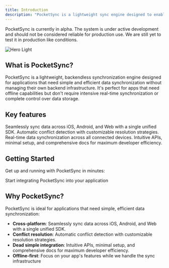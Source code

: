 ```yaml
---
title: Introduction
description: "PocketSync is a lightweight sync engine designed to enable seamless data synchronization across devices without maintaining your own backend infrastructure."
---
```


<Note type="warning">
  PocketSync is currently in alpha. The system is under active development and should not be considered reliable for production use. We are still yet to test it in production like conditions.
</Note>

<img
  className="block"
  src="/images/architecture.svg"
  alt="Hero Light"
/>

## What is PocketSync?

PocketSync is a lightweight, backendless synchronization engine designed for applications that need simple and efficient data synchronization without managing their own backend infrastructure. It's perfect for apps that need offline capabilities but don't require intensive real-time synchronization or complete control over data storage.

## Key features

<CardGroup cols={2}>
  <Card
    title="Cross-platform sync"
    icon="mobile"
  >
    Seamlessly sync data across iOS, Android, and Web with a single unified SDK.
  </Card>
  <Card
    title="Conflict resolution"
    icon="file-invoice"
  >
    Automatic conflict detection with customizable resolution strategies.
  </Card>
  <Card
    title="Real-time sync"
    icon="bolt-lightning"
  >
    Real-time data synchronization across all connected devices.
  </Card>
  <Card
    title="Dead simple integration"
    icon="code"
  >
    Intuitive APIs, minimal setup, and comprehensive docs for maximum developer efficiency.
  </Card>
</CardGroup>

## Getting Started

Get up and running with PocketSync in minutes:

<CardGroup cols={2}>
  <Card
    title="Quick start guide"
    icon="rocket"
    href="/quickstart"
  >
    Start integrating PocketSync into your application
  </Card>
</CardGroup>

## Why PocketSync?

PocketSync is ideal for applications that need simple, efficient data synchronization:

- **Cross-platform**: Seamlessly sync data across iOS, Android, and Web with a single unified SDK.
- **Conflict resolution**: Automatic conflict detection with customizable resolution strategies.
- **Dead simple integration**: Intuitive APIs, minimal setup, and comprehensive docs for maximum developer efficiency.
- **Offline-first**: Focus on your app's features while we handle the sync infrastructure
